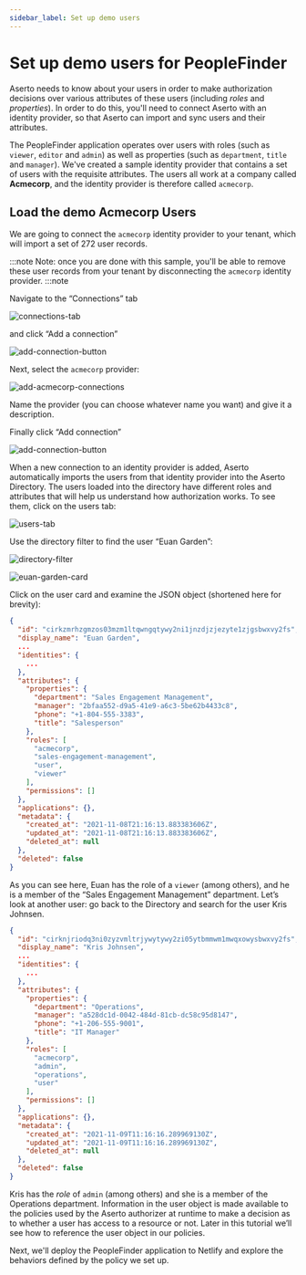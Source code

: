 ```yaml
---
sidebar_label: Set up demo users
---
```


# Set up demo users for PeopleFinder

Aserto needs to know about your users in order to make authorization decisions over
various attributes of these users (including _roles_ and _properties_). In order to do this,
you'll need to connect Aserto with an identity provider, so that Aserto can import and sync users
and their attributes.

The PeopleFinder application operates over users with roles (such as `viewer`, `editor` and `admin`)
as well as properties (such as `department`, `title` and `manager`). We've created a sample
identity provider that contains a set of users with the requisite attributes. The users
all work at a company called **Acmecorp**, and the identity provider is therefore called `acmecorp`.

## Load the demo Acmecorp Users

We are going to connect the `acmecorp` identity provider to your tenant, which will import
a set of 272 user records.

:::note
Note: once you are done with this sample, you'll be able to remove these user
records from your tenant by disconnecting the `acmecorp` identity provider.
:::note

Navigate to the “Connections” tab

![connections-tab](/getting-started-acmecorp/connections-tab.png)

and click “Add a connection”

![add-connection-button](/getting-started-acmecorp/add-connection-button.png)

Next, select the `acmecorp` provider:

![add-acmecorp-connections](/getting-started-acmecorp/add-acmecorp-connections.png)

Name the provider (you can choose whatever name you want) and give it a description.

Finally click “Add connection”

![add-connection-button](/getting-started-acmecorp/add-connection-button.png)

When a new connection to an identity provider is added, Aserto automatically imports the users from that identity provider into the Aserto Directory. The users loaded into the directory have different roles and attributes that will help us understand how authorization works. To see them, click on the users tab:

![users-tab](/getting-started-acmecorp/users-tab.png)

Use the directory filter to find the user “Euan Garden”:

![directory-filter](/getting-started-acmecorp/directory-filter.png)

![euan-garden-card](/getting-started-acmecorp/euan-garden-card.png)

Click on the user card and examine the JSON object (shortened here for brevity):

```json
{
  "id": "cirkzmrhzgmzos03mzm1ltqwngqtywy2ni1jnzdjzjezyte1zjgsbwxvy2fs",
  "display_name": "Euan Garden",
  ...
  "identities": {
    ...
  },
  "attributes": {
    "properties": {
      "department": "Sales Engagement Management",
      "manager": "2bfaa552-d9a5-41e9-a6c3-5be62b4433c8",
      "phone": "+1-804-555-3383",
      "title": "Salesperson"
    },
    "roles": [
      "acmecorp",
      "sales-engagement-management",
      "user",
      "viewer"
    ],
    "permissions": []
  },
  "applications": {},
  "metadata": {
    "created_at": "2021-11-08T21:16:13.883383606Z",
    "updated_at": "2021-11-08T21:16:13.883383606Z",
    "deleted_at": null
  },
  "deleted": false
}
```

As you can see here, Euan has the role of a `viewer` (among others), and he is a member of the “Sales Engagement Management” department. Let’s look at another user: go back to the Directory and search for the user Kris Johnsen.

```json
{
  "id": "cirknjriodq3ni0zyzvmltrjywytywy2zi05ytbmmwm1mwqxowysbwxvy2fs",
  "display_name": "Kris Johnsen",
  ...
  "identities": {
    ...
  },
  "attributes": {
    "properties": {
      "department": "Operations",
      "manager": "a528dc1d-0042-484d-81cb-dc58c95d8147",
      "phone": "+1-206-555-9001",
      "title": "IT Manager"
    },
    "roles": [
      "acmecorp",
      "admin",
      "operations",
      "user"
    ],
    "permissions": []
  },
  "applications": {},
  "metadata": {
    "created_at": "2021-11-09T11:16:16.289969130Z",
    "updated_at": "2021-11-09T11:16:16.289969130Z",
    "deleted_at": null
  },
  "deleted": false
}
```

Kris has the _role_ of `admin` (among others) and she is a member of the Operations department. Information in the user object is made available to the policies used by the Aserto authorizer at runtime to make a decision as to whether a user has access to a resource or not. Later in this tutorial we’ll see how to reference the user object in our policies.

Next, we'll deploy the PeopleFinder application to Netlify and explore the behaviors defined by the policy we set up.

